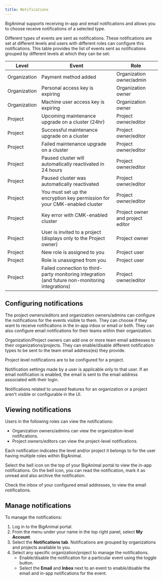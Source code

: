 ```yaml
---
title: Notifications 
---
```


BigAnimal supports receiving in-app and email notifications and allows you to choose receive notifications of a selected type. 

Different types of events are sent as notifications. These notifications are set at different levels and users with different roles can configure this notifications. This table provides the list of events sent as notifications grouped by different levels at which they can be set:

| Level        | Event                                                                                            | Role                             |
|--------------|--------------------------------------------------------------------------------------------------|----------------------------------|
| Organization | Payment method added                                                                             | Organization owner/admin         |
| Organization | Personal access key is expiring                                                                  | Organization owner               |
| Organization | Machine user access key is expiring                                                              | Organization owner               |
| Project      | Upcoming maintenance upgrade on a cluster (24hr)                                                 | Project owner/editor             |
| Project      | Successful maintenance upgrade on a cluster                                                      | Project owner/editor             |
| Project      | Failed maintenance upgrade on a cluster                                                          | Project owner/editor             |
| Project      | Paused cluster will automatically reactivated in 24 hours                                        | Project owner/editor             |
| Project      | Paused cluster was automatically reactivated                                                     | Project owner/editor             |
| Project      | You must set up the encryption key permission for your CMK-enabled cluster                       | Project owner/editor             |
| Project      | Key error with CMK-enabled cluster                                                               | Project owner and project editor |
| Project      | User is invited to a project (displays only to the Project owner)                                | Project owner                    |
| Project      | New role is assigned to you                                                                      | Project user                     |
| Project      | Role is unassigned from you                                                                      | Project user                     |
| Project      | Failed connection to third-party monitoring integration (and future non-monitoring integrations) | Project owner/editor             |

## Configuring notifications

The project owners/editors and organization owners/admins can configure the notifications for the events visible to them. They can choose if they want to receive notifications in the in-app inbox or email or both. They can also configure email notifications for their teams within their organization. 

Organization/Project owners can add one or more team email addresses to their organizations/projects. They can enable/disable different notification types to be sent to the team email address(es) they provide.

Project level notifications are to be configured for a project.

Notification settings made by a user is applicable only to that user. If an email notification is enabled, the email is sent to the email address associated with their login. 

Notifications related to unused features for an organization or a project aren't visible or configurable in the UI. 

## Viewing notifications

Users in the following roles can view the notifications:
- Organization owners/admins can view the organization-level notifications. 
- Project owners/editors can view the project-level notifications. 

Each notification indicates the level and/or project it belongs to for the user having multiple roles within BigAnimal.

Select the bell icon on the top of your BigAnimal portal to view the in-app notifications. On the bell icon, you can read the notification, mark it as unread and also archive the notification.

Check the inbox of your configured email addresses, to view the email notifications.

## Manage notifications

To manage the notifications: 
1. Log in to the BigAnimal portal.
1. From the menu under your name in the top right panel, select **My Account**. 
1. Select the **Notifications tab**. Notifications are grouped by organizations and projects available to you.
1. Select any specific organization/project to manage the notifications.
   - Enable/disable the notification for a particular event using the toggle button.
   - Select the **Email** and **Inbox** next to an event to enable/disable the email and in-app notifications for the event.

